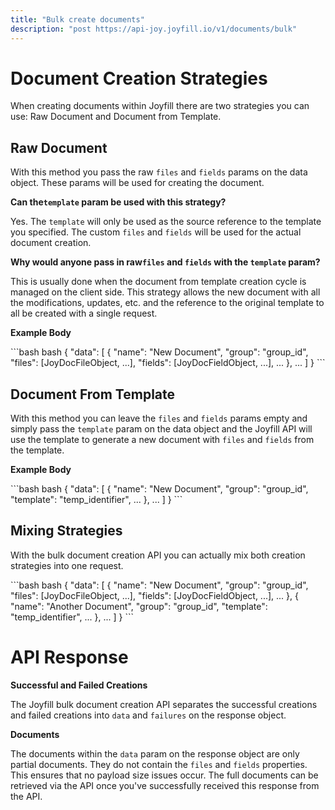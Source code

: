 ```yaml
---
title: "Bulk create documents"
description: "post https://api-joy.joyfill.io/v1/documents/bulk"
---
```


# Document Creation Strategies

When creating documents within Joyfill there are two strategies you can use: Raw Document and Document from Template.

## Raw Document

With this method you pass the raw `files` and `fields` params on the data object. These params will be used for creating the document.

**Can the`template` param be used with this strategy?**

Yes. The `template` will only be used as the source reference to the template you specified. The custom `files` and `fields` will be used for the actual document creation.

**Why would anyone pass in raw`files` and `fields` with the `template` param?**

This is usually done when the document from template creation cycle is managed on the client side. This strategy allows the new document with all the modifications, updates, etc. and the reference to the original template to all be created with a single request.

**Example Body**

<CodeGroup>
  ```bash bash
  {
    "data": [
      {
        "name": "New Document",
        "group": "group_id",
        "files": [JoyDocFileObject, ...],
        "fields": [JoyDocFieldObject, ...],
        ...
      },
      ...
    ]
  }
  ```
</CodeGroup>

## Document From Template

With this method you can leave the `files` and `fields` params empty and simply pass the `template` param on the data object and the Joyfill API will use the template to generate a new document with `files` and `fields` from the template.

**Example Body**

<CodeGroup>
  ```bash bash
  {
    "data": [
      {
        "name": "New Document",
        "group": "group_id",
        "template": "temp_identifier",
        ...
      },
      ...
    ]
  }
  ```
</CodeGroup>

## Mixing Strategies

With the bulk document creation API you can actually mix both creation strategies into one request.

<CodeGroup>
  ```bash bash
  {
    "data": [
      {
        "name": "New Document",
        "group": "group_id",
        "files": [JoyDocFileObject, ...],
        "fields": [JoyDocFieldObject, ...],
        ...
      },
      {
        "name": "Another Document",
        "group": "group_id",
        "template": "temp_identifier",
        ...
      },
      ...
    ]
  }
  ```
</CodeGroup>

# API Response

**Successful and Failed Creations**

The Joyfill bulk document creation API separates the successful creations and failed creations into `data` and `failures` on the response object.

**Documents**

The documents within the `data` param on the response object are only partial documents. They do not contain the `files` and `fields` properties. This ensures that no payload size issues occur. The full documents can be retrieved via the API once you've successfully received this response from the API.
